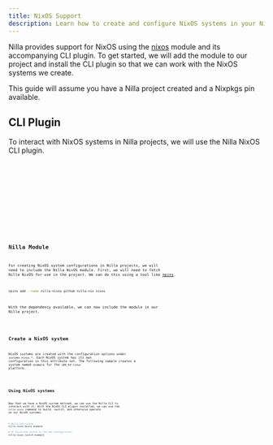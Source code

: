 ```yaml
---
title: NixOS Support
description: Learn how to create and configure NixOS systems in your Nilla project.
---
```




Nilla provides support for NixOS using the [nixos](https://github.com/nilla-nix/nixos) module and its
accompanying CLI plugin. To get started, we will add the module to our project and install the CLI
plugin so that we can work with the NixOS systems we create.

<Aside type="note">
  This guide will assume you have a Nilla project created and a Nixpkgs pin available.
</Aside>

## CLI Plugin

To interact with NixOS systems in Nilla projects, we will use the Nilla NixOS CLI plugin.

<Tabs>
	<TabItem label="Nix (Flakes)">
		<Code lang="bash" code={nixFlakesCode} />
	</TabItem>
	<TabItem label="Nix (Legacy)">
		<Code lang="bash" code={nixLegacyCode} />
	</TabItem>
	<TabItem label="NixOS (Flakes)">
		<Code lang="nix" code={nixosFlakesCode} title="flake.nix" />
	</TabItem>
	<TabItem label="NixOS (Legacy)">
		<Code lang="nix" code={nixosLegacyCode} title="configuration.nix" />
	</TabItem>
</Tabs>

## Nilla Module

For creating NixOS system configurations in Nilla projects, we will need to include the Nilla NixOS
module. First, we will need to fetch Nilla NixOS for use in the project. We can do this using a tool
like [npins](https://github.com/andir/npins).

```bash
npins add --name nilla-nixos github nilla-nix nixos
```

With the dependency available, we can now include the module in our Nilla project.

<Code lang="nix" code={nilla0Code} title="nilla.nix" />

## Create a NixOS system

NixOS systems are created with the configuration options under `systems.nixos.*`. Each NixOS system
has its own configuration in this attribute set. The following sample creates a system named `example`
for the `x86_64-linux` platform.

<Code lang="nix" code={nilla1Code} title="nilla.nix" />

## Using NixOS systems

Now that we have a NixOS system defined, we can use the Nilla CLI to interact with it. With the NixOS
CLI plugin installed, we can use the `nilla nixos` command to build, switch, and otherwise operate
on our NixOS systems.

```bash
# Build the system.
nilla nixos build example

# Or build and switch to the new configuration.
nilla nixos switch example
```
